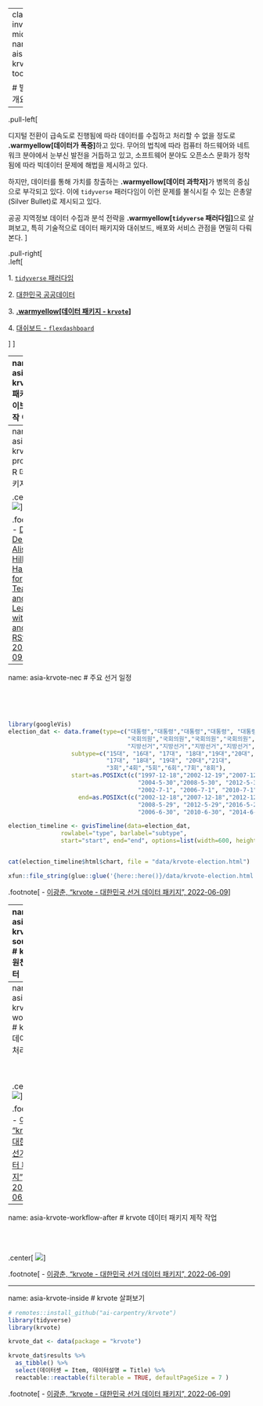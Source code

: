 
---
class: inverse, middle
name: aisa-krvote-toc

# 발표 개요 

----

.pull-left[

디지털 전환이 급속도로 진행됨에 따라 데이터를 수집하고 처리할 수 없을 정도로 
**.warmyellow[데이터가 폭증]**하고 있다. 무어의 법칙에 따라 컴퓨터 하드웨어와 
네트워크 분야에서 눈부신 발전을 거듭하고 있고, 
소프트웨어 분야도 오픈소스 문화가 정착됨에 따라 빅데이터 문제에 해법을 제시하고 있다.

하지만, 데이터를 통해 가치를 창출하는 **.warmyellow[데이터 과학자]**가 병목의 중심으로 부각되고 있다.
이에 `tidyverse` 패러다임이 이런 문제를 불식시킬 수 있는 은총알(Silver Bullet)로 
제시되고 있다. 

공공 지역정보 데이터 수집과 분석 전략을 **.warmyellow[`tidyverse` 패러다임]**으로 살펴보고,
특히 기술적으로 데이터 패키지와 대쉬보드, 배포와 서비스 관점을 면밀히 다뤄본다.
]
 
.pull-right[   
.left[

1\. [`tidyverse` 패러다임](#aisa-tidyverse-toc)

2\. [대한민국 공공데이터](#aisa-public-data-toc)

3\. **[.warmyellow[데이터 패키지 - `krvote`]](#aisa-krvote-toc)**

4\. [대쉬보드 - `flexdashboard`](#aisa-dashboard-toc)

]
] <!--end of right-column-->  

---
name: asia-krvote
# 패키지 / 라이브러리 제작 이유

.center[
![](fig/asia-pkg-why.jpg)
]

.footnote[
- [Desirée De Leon, Alison Hill, "A Handbook for Teaching and Learning with R and RStudio", 2019-09-11](https://rstudio4edu.github.io/rstudio4edu-book/)]

---
name: asia-krvote-process
# R 데이터 패키지

.center[
![](fig/asia-pkg-overview.jpg)
]


.footnote[
- [Desirée De Leon, Alison Hill, "A Handbook for Teaching and Learning with R and RStudio", 2019-09-11](https://rstudio4edu.github.io/rstudio4edu-book/)]
 

---
name: asia-krvote-nec
# 주요 선거 일정

<br>
<br>
<br>

```r
library(googleVis)
election_dat <- data.frame(type=c("대통령","대통령","대통령","대통령", "대통령", "대통령",
                                  "국회의원","국회의원","국회의원","국회의원", "국회의원",
                                  "지방선거","지방선거","지방선거","지방선거", "지방선거", "지방선거"),
                  subtype=c("15대", "16대", "17대", "18대","19대","20대",
                            "17대", "18대", "19대", "20대","21대",
                            "3회","4회","5회","6회","7회","8회"),
                  start=as.POSIXct(c("1997-12-18","2002-12-19","2007-12-19","2012-12-19","2017-5-10","2022-5-10",
                                     "2004-5-30","2008-5-30", "2012-5-30","2016-5-30", "2020-5-30",
                                     "2002-7-1", "2006-7-1", "2010-7-1","2014-7-1","2018-7-1","2022-7-1")),
                    end=as.POSIXct(c("2002-12-18","2007-12-18","2012-12-19","2017-5-9", "2022-5-9", "2027-5-9",
                                     "2008-5-29", "2012-5-29","2016-5-29","2020-5-29","2024-5-29",
                                     "2006-6-30", "2010-6-30", "2014-6-30","2018-6-30","2022-6-30","2026-6-30")))

election_timeline <- gvisTimeline(data=election_dat, 
               rowlabel="type", barlabel="subtype", 
               start="start", end="end", options=list(width=600, height=550))


cat(election_timeline$html$chart, file = "data/krvote-election.html")
```


```r
xfun::file_string(glue::glue('{here::here()}/data/krvote-election.html'))
```

.footnote[
- [이광춘, "krvote - 대한민국 선거 데이터 패키지", 2022-06-09](https://ai-carpentry.github.io/krvote/)]


---
name: asia-krvote-sources
# krvote 원천 데이터


.panelset[

.panel[.panel-name[중앙선관위 - 웹사이트]
.center[ <img src="fig/asia-nec-info.jpg" alt="중앙선관위 - 웹사이트" width="80%" /> 
]
]

.panel[.panel-name[중앙선관위 - 자료실]
.center[ <img src="fig/asia-general-files.jpg" alt="중앙선관위 - 자료실" width="70%" /> 
]
]

.panel[.panel-name[공공데이터포털 - API]
.center[ <img src="fig/asia-data-portal-api.jpg" alt="공공데이터포털 - API 명세" width="80%" /> 
]
]

]


---
name: asia-krvote-workflow
# krvote 데이터 전처리 작업

<br>
<br>

.center[
![](fig/asia-data-workflow.png)
]

.footnote[
- [이광춘, "krvote - 대한민국 선거 데이터 패키지", 2022-06-09](https://ai-carpentry.github.io/krvote/)]


---
name: asia-krvote-workflow-after
# krvote 데이터 패키지 제작 작업

<br>
<br>

.center[
![](fig/asia-data-workflow-pkg.png)
]

.footnote[
- [이광춘, "krvote - 대한민국 선거 데이터 패키지", 2022-06-09](https://ai-carpentry.github.io/krvote/)]


---
name: asia-krvote-inside
# krvote 살펴보기


```r
# remotes::install_github("ai-carpentry/krvote")
library(tidyverse)
library(krvote)

krvote_dat <- data(package = "krvote")

krvote_dat$results %>% 
  as_tibble() %>% 
  select(데이터셋 = Item, 데이터설명 = Title) %>% 
  reactable::reactable(filterable = TRUE, defaultPageSize = 7 )
```


.footnote[
- [이광춘, "krvote - 대한민국 선거 데이터 패키지", 2022-06-09](https://ai-carpentry.github.io/krvote/)]

